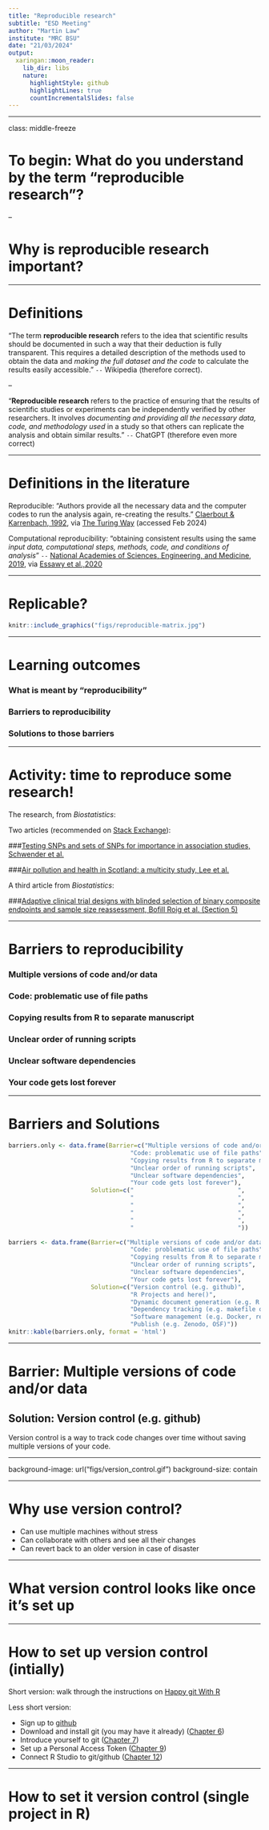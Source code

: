 ```yaml
---
title: "Reproducible research"
subtitle: "ESD Meeting"
author: "Martin Law"
institute: "MRC BSU"
date: "21/03/2024"
output:
  xaringan::moon_reader:
    lib_dir: libs
    nature:
      highlightStyle: github
      highlightLines: true
      countIncrementalSlides: false
---
```


<style>
.middle-freeze{
padding-top: 12em;
}
</style>

---

class: middle-freeze


# To begin: What do you understand by the term "reproducible research"?

--

# Why is reproducible research important?

---

# Definitions

"The term **reproducible research** refers to the idea that scientific results should be documented in such a way that their deduction is fully transparent. This requires a detailed description of the methods used to obtain the data and *making the full dataset and the code* to calculate the results easily accessible." `--` Wikipedia (therefore correct).


--

"**Reproducible research** refers to the practice of ensuring that the results of scientific studies or experiments can be independently verified by other researchers. It involves *documenting and providing all the necessary data, code, and methodology used* in a study so that others can replicate the analysis and obtain similar results." `--` ChatGPT (therefore even more correct)

---

# Definitions in the literature


Reproducible: "Authors provide all the necessary data and the computer codes to run the analysis again, re-creating the results." [Claerbout & Karrenbach, 1992](https://doi.org/10.1190/1.1822162), via [The Turing Way](https://the-turing-way.netlify.app/reproducible-research/overview/overview-definitions#rr-overview-definitions) (accessed Feb 2024)

Computational reproducibility: "obtaining consistent results using the same *input data, computational steps, methods, code, and conditions of analysis*" `--` [National Academies of Sciences, Engineering, and Medicine, 2019](https://nap.nationalacademies.org/catalog/25303/reproducibility-and-replicability-in-science), via [Essawy et al.,2020](https://doi.org/10.1016/j.envsoft.2020.104753)

---



# Replicable?

```r
knitr::include_graphics("figs/reproducible-matrix.jpg")
```

---

# Learning outcomes

### What is meant by "reproducibility"
### Barriers to reproducibility
### Solutions to those barriers
 
---

# Activity: time to reproduce some research!

The research, from *Biostatistics*:

Two articles (recommended on [Stack Exchange](https://stats.stackexchange.com/a/13576/38282)):

###[Testing SNPs and sets of SNPs for importance in association studies, Schwender et al.](https://doi.org/10.1093/biostatistics/kxq042)

###[Air pollution and health in Scotland: a multicity study, Lee et al.](https://doi.org/10.1093/biostatistics/kxp010)

A third article from *Biostatistics*:

###[Adaptive clinical trial designs with blinded selection of binary composite endpoints and sample size reassessment, Bofill Roig et al. (Section 5)](https://doi.org/10.1093/biostatistics/kxac040)



 


---


# Barriers to reproducibility

### Multiple versions of code and/or data
### Code: problematic use of file paths 
### Copying results from R to separate manuscript
### Unclear order of running scripts
### Unclear software dependencies
### Your code gets lost forever

---

# Barriers and Solutions
```r
barriers.only <- data.frame(Barrier=c("Multiple versions of code and/or data",
                                  "Code: problematic use of file paths",
                                  "Copying results from R to separate manuscript",
                                  "Unclear order of running scripts",
                                  "Unclear software dependencies",
                                  "Your code gets lost forever"),
                       Solution=c("                             ",
                                  "                             ",
                                  "                             ",
                                  "                             ",
                                  "                             ",
                                  "                             "))

barriers <- data.frame(Barrier=c("Multiple versions of code and/or data",
                                  "Code: problematic use of file paths",
                                  "Copying results from R to separate manuscript",
                                  "Unclear order of running scripts",
                                  "Unclear software dependencies",
                                  "Your code gets lost forever"),
                       Solution=c("Version control (e.g. github)",
                                  "R Projects and here()",
                                  "Dynamic document generation (e.g. R Markdown)",
                                  "Dependency tracking (e.g. makefile or single RMD file)",
                                  "Software management (e.g. Docker, renv)",
                                  "Publish (e.g. Zenodo, OSF)"))
knitr::kable(barriers.only, format = 'html')
```

---

# Barrier: Multiple versions of code and/or data

## Solution: Version control (e.g. github)

Version control is a way to track code changes over time without saving multiple versions of your code.

---

background-image: url("figs/version_control.gif")
background-size: contain

---

# Why use version control?

 - Can use multiple machines without stress
 - Can collaborate with others and see all their changes
 - Can revert back to an older version in case of disaster
 
---

# What version control looks like once it's set up

---

# How to set up version control (intially)

Short version: walk through the instructions on [Happy git With R](https://happygitwithr.com)

Less short version:

 - Sign up to [github](https://github.com/)
 - Download and install git (you may have it already) ([Chapter 6](https://happygitwithr.com/install-git))
 - Introduce yourself to git ([Chapter 7](https://happygitwithr.com/hello-git))
 - Set up a Personal Access Token ([Chapter 9](https://happygitwithr.com/https-pat))
 - Connect R Studio to git/github ([Chapter 12](https://happygitwithr.com/rstudio-git-github))
 

---

# How to set it version control (single project in R)




